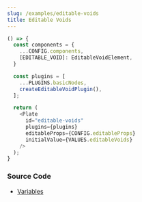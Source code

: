 ```yaml
---
slug: /examples/editable-voids
title: Editable Voids
---
```


```ts live
() => {
  const components = {
    ...CONFIG.components,
    [EDITABLE_VOID]: EditableVoidElement,
  }

  const plugins = [
    ...PLUGINS.basicNodes,
    createEditableVoidPlugin(),
  ];

  return (
    <Plate
      id="editable-voids"
      plugins={plugins}
      editableProps={CONFIG.editableProps}
      initialValue={VALUES.editableVoids}
    />
  );
}
```

### Source Code

- [Variables](https://github.com/udecode/plate/blob/main/docs/src/live/live.tsx)
